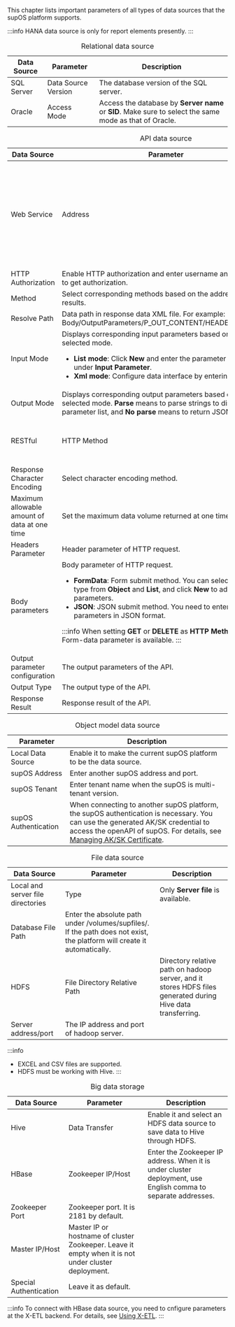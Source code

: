 
This chapter lists important parameters of all types of data sources that the supOS platform supports.

:::info
HANA data source is only for report elements presently.
:::

<table>
<caption>Relational data source</caption>
<colgroup>
<col style={{ width: "21.052631578947366%" }} />
<col style={{ width: "21.894736842105264%" }} />
<col style={{ width: "57.05263157894736%" }} />
</colgroup>
<thead>
<tr>
<th>
Data Source
</th>
<th>
Parameter
</th>
<th>
Description
</th>
</tr>
</thead>
<tbody>
<tr>
<td>
SQL Server
</td>
<td>
Data Source Version
</td>
<td>
The database version of the SQL server.
</td>
</tr>
<tr>
<td>
Oracle
</td>
<td>
Access Mode
</td>
<td>
Access the database by <strong>Server name</strong> or <strong>SID</strong>. Make sure to select the same mode as that of Oracle.
</td>
</tr>
</tbody>
</table>

<table>
<caption>API data source</caption>
<colgroup>
<col style={{ width: "20.703933747412005%" }} />
<col style={{ width: "32.091097308488614%" }} />
<col style={{ width: "47.20496894409937%" }} />
</colgroup>
<thead>
<tr>
<th>
Data Source
</th>
<th>
Parameter
</th>
<th>
Description
</th>
</tr>
</thead>
<tbody>
<tr>
<td rowSpan={6}>
Web Service
</td>
<td>
Address
</td>
<td>
Interface address of web service. Click <strong>Parse</strong> after entering the address, and then supOS automatically starts parsing the address.
</td>
</tr>
<tr>
<td>
HTTP Authorization
</td>
<td>
Enable HTTP authorization and enter username and password to get authorization.
</td>
</tr>
<tr>
<td>
Method
</td>
<td>
Select corresponding methods based on the address parsing results.
</td>
</tr>
<tr>
<td>
Resolve Path
</td>
<td>
Data path in response data XML file. For example: Body/OutputParameters/P_OUT_CONTENT/HEADERS/HEADER.
</td>
</tr>
<tr>
<td>
Input Mode
</td>
<td>
Displays corresponding input parameters based on the selected mode.
<ul>
<li>
<strong>List mode</strong>: Click <strong>New</strong> and enter the parameter information under <strong>Input Parameter</strong>.
</li>
<li>
<strong>Xml mode</strong>: Configure data interface by entering xml text.
</li>
</ul>
</td>
</tr>
<tr>
<td>
Output Mode
</td>
<td>
Displays corresponding output parameters based on the selected mode. <strong>Parse</strong> means to parse strings to display parameter list, and <strong>No parse</strong> means to return JSON strings.
</td>
</tr>
<tr>
<td rowSpan={8}>
RESTful
</td>
<td>
HTTP Method
</td>
<td>
Request method of HTTP, which can be <strong>GET</strong> or <strong>POST</strong>.
</td>
</tr>
<tr>
<td>
Response Character Encoding
</td>
<td>
Select character encoding method.
</td>
</tr>
<tr>
<td>
Maximum allowable amount of data at one time
</td>
<td>
Set the maximum data volume returned at one time.
</td>
</tr>
<tr>
<td>
Headers Parameter
</td>
<td>
Header parameter of HTTP request.
</td>
</tr>
<tr>
<td>
Body parameters
</td>
<td>
Body parameter of HTTP request.
<ul>
<li>
<strong>FormData</strong>: Form submit method. You can select parameter type from <strong>Object</strong> and <strong>List</strong>, and click <strong>New</strong> to add parameters.
</li>
<li>
<strong>JSON</strong>: JSON submit method. You need to enter input parameters in JSON format.
</li>
</ul>

:::info
When setting <strong>GET</strong> or <strong>DELETE</strong> as <strong>HTTP Method</strong>, only Form-data parameter is available.
:::

</td>
</tr>
<tr>
<td>
Output parameter configuration
</td>
<td>The output parameters of the API.</td>
</tr>
<tr>
<td>
Output Type
</td>
<td>The output type of the API.</td>
</tr>
<tr>
<td>
Response Result
</td>
<td>Response result of the API.</td>
</tr>
</tbody>
</table>

<table>
<caption>Object model data source</caption>
<colgroup>
<col style={{ width: "26.525198938992045%" }} />
<col style={{ width: "73.47480106100795%" }} />
</colgroup>
<thead>
<tr>
<th>
Parameter
</th>
<th>
Description
</th>
</tr>
</thead>
<tbody>
<tr>
<td>
Local Data Source
</td>
<td>
Enable it to make the current supOS platform to be the data
source.
</td>
</tr>
<tr>
<td>
supOS Address
</td>
<td>
Enter another supOS address and port.
</td>
</tr>
<tr>
<td>
supOS Tenant
</td>
<td>
Enter tenant name when the supOS is multi-tenant version.
</td>
</tr>
<tr>
<td>
supOS Authentication
</td>
<td>
When connecting to another supOS platform, the supOS
authentication is necessary. You can use the generated AK/SK
credential to access the openAPI of supOS. For details, see <a href="System Management#managing_ak_sk_certificate">Managing AK/SK Certificate</a>.
</td>
</tr>
</tbody>
</table>

<table>
<caption>File data source</caption>
<colgroup>
<col style={{ width: "20.32520325203252%" }} />
<col style={{ width: "26.82926829268293%" }} />
<col style={{ width: "52.84552845528455%" }} />
</colgroup>
<thead>
<tr>
<th>
Data Source
</th>
<th>
Parameter
</th>
<th>
Description
</th>
</tr>
</thead>
<tbody>
<tr>
<td rowSpan={2}>
Local and server file directories
</td>
<td>
Type
</td>
<td>
Only <strong>Server file</strong> is available.
</td>
</tr>
<tr>
<td>
Database File Path
</td>
<td>
Enter the absolute path under /volumes/supfiles/. If the path does
not exist, the platform will create it automatically.
</td>
</tr>
<tr>
<td rowSpan={2}>
HDFS
</td>
<td>
File Directory Relative Path
</td>
<td>
Directory relative path on hadoop server, and it stores HDFS files
generated during Hive data transferring.
</td>
</tr>
<tr>
<td>
Server address/port
</td>
<td>
The IP address and port of hadoop server.
</td>
</tr>
</tbody>
</table>

:::info
- EXCEL and CSV files are supported.
- HDFS must be working with Hive.
:::

<table>
<caption>Big data storage</caption>
<colgroup>
<col style={{ width: "19.342359767891683%" }} />
<col style={{ width: "28.820116054158607%" }} />
<col style={{ width: "51.83752417794971%" }} />
</colgroup>
<thead>
<tr>
<th>
Data Source
</th>
<th>
Parameter
</th>
<th>
Description
</th>
</tr>
</thead>
<tbody>
<tr>
<td>
Hive
</td>
<td>
Data Transfer
</td>
<td>
Enable it and select an HDFS data source to save data to Hive
through HDFS.
</td>
</tr>
<tr>
<td rowSpan={4}>
HBase
</td>
<td>
Zookeeper IP/Host
</td>
<td>
Enter the Zookeeper IP address. When it is under cluster
deployment, use English comma to separate addresses.
</td>
</tr>
<tr>
<td>
Zookeeper Port
</td>
<td>
Zookeeper port. It is 2181 by default.
</td>
</tr>
<tr>
<td>
Master IP/Host
</td>
<td>
Master IP or hostname of cluster Zookeeper. Leave it empty when it
is not under cluster deployment.
</td>
</tr>
<tr>
<td>
Special Authentication
</td>
<td>
Leave it as default.
</td>
</tr>
</tbody>
</table>

:::info
To connect with HBase data source, you need to cnfigure parameters at the X-ETL backend. For details, see <a href="../../category/using-x-etl">Using X-ETL</a>.
:::
